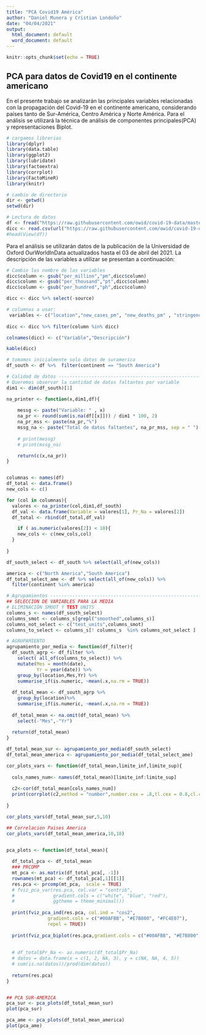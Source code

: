 ```yaml
---
title: "PCA Covid19 América"
author: "Daniel Munera y Cristian Londoño"
date: "04/04/2021"
output:
  html_document: default
  word_document: default
---
```


```r
knitr::opts_chunk$set(echo = TRUE)
```

## PCA para datos de Covid19 en el continente americano

En el presente trabajo se analizarán las principales variables relacionadas con la propagación del Covid-19 en el continente americano, considerando países tanto de Sur-América, Centro América y Norte América. Para el análisis se utilizará la técnica de análisis de componentes principales(PCA) y representaciones Biplot.

```r

# cargamos librerias
library(dplyr)
library(data.table)
library(ggplot2)
library(lubridate)
library(factoextra)
library(corrplot)
library(FactoMineR)
library(knitr)


```


```r
# cambio de directorio
dir <- getwd()
setwd(dir)


```


```r
# Lectura de datos
df <- fread("https://raw.githubusercontent.com/owid/covid-19-data/master/public/data/owid-covid-data.csv")
dicc <- read.csv(url("https://raw.githubusercontent.com/owid/covid-19-data/master/public/data/owid-covid-codebook.csv"))
#head(View(df))
```

Para el análisis se utilizarán datos de la publicación de la Universidad de Oxford  OurWorldInData actualizados hasta el 03 de abril del 2021. La descripción de las variables a utilizar se presentan a continuación:

```r
# Cambio los nombre de las variables
dicc$column <- gsub("per_million","pm",dicc$column)
dicc$column <- gsub("per_thousand","pt",dicc$column)
dicc$column <- gsub("per_hundred","ph",dicc$column)

dicc <- dicc %>% select(-source)

# columnas a usar:
 variables <- c("location","new_cases_pm", "new_deaths_pm" , "stringency_index", "population",        "population_density","median_age", "gdp_per_capita", "cardiovasc_death_rate", "diabetes_prevalence","hospital_beds_pt", "life_expectancy","human_development_index")
 
dicc <- dicc %>% filter(column %in% dicc)

colnames(dicc) <- c("Variable","Descripción")

kable(dicc)

```





```r
# tomamos inicialmente solo datos de suramerica
df_south <- df %>%  filter(continent == "South America")

```

```r
# Calidad de datos ------------------------------------------------------
# Queremos observar la cantidad de datos faltantes por variable
dim1 <- dim(df_south)[1] 

na_printer <- function(x,dim1,df){
  
    messg <- paste("Variable: " , x)
    na_pr <- round(sum(is.na(df[[x]])) / dim1 * 100, 2)
    na_pr_mss <- paste(na_pr,"%")
    mssg_na <- paste("Total de datos faltantes", na_pr_mss, sep = " ")
    
    # print(messg)
    # print(mssg_na)

    return(c(x,na_pr))
}


columnas <- names(df)
df_total <- data.frame()
new_cols <- c()

for (col in columnas){
  valores <- na_printer(col,dim1,df_south)
  df_val <- data.frame(Variable = valores[1], Pr_Na = valores[2])
  df_total <- rbind(df_total,df_val)

    if ( as.numeric(valores[2]) < 10){
    new_cols <- c(new_cols,col)
  }
 
}

df_south_select <- df_south %>% select(all_of(new_cols))

america <- c("North America","South America")
df_total_select_ame <- df %>% select(all_of(new_cols)) %>%
  filter(continent %in% america)

# Agrupamientos -----------------------------------------------------------
## SELECCION DE VARIABLES PARA LA MEDIA
# ELIMINACIÓN SMOOT Y TEST UNITS
columns_s <- names(df_south_select)
columns_smot <- columns_s[grepl("smoothed",columns_s)]
columns_not_select <- c("test_units",columns_smot)
columns_to_select <- columns_s[! columns_s  %in% columns_not_select ]

# AGRUPAMIENTO
agrupamiento_por_media <- function(df_filter){
  df_south_agrp <- df_filter %>% 
    select( all_of(columns_to_select)) %>%
    mutate(Mes = month(date),
           Yr = year(date)) %>% 
    group_by(location,Mes,Yr) %>% 
    summarise_if(is.numeric, ~mean(.x,na.rm = TRUE))
  
  df_total_mean <- df_south_agrp %>% 
    group_by(location)%>% 
    summarise_if(is.numeric, ~mean(.x,na.rm = TRUE))
  
  df_total_mean <- na.omit(df_total_mean) %>% 
    select(-"Mes",-"Yr")
  
  return(df_total_mean)
}

df_total_mean_sur <- agrupamiento_por_media(df_south_select)
df_total_mean_america <- agrupamiento_por_media(df_total_select_ame)

cor_plots_vars <- function(df_total_mean,limite_inf,limite_sup){
  
  cols_names_num<- names(df_total_mean)[limite_inf:limite_sup]
  
  c2<-cor(df_total_mean[cols_names_num])
  print(corrplot(c2,method = "number",number.cex = .8,tl.cex = 0.8,cl.cex = 0.8,tl.col = "gray2"))
  
}

cor_plots_vars(df_total_mean_sur,5,10)

## Correlacion Paises America
cor_plots_vars(df_total_mean_america,10,18)


pca_plots <- function(df_total_mean){
  
  df_total_pca <- df_total_mean
  ### PRCOMP
  mt_pca <- as.matrix(df_total_pca[, -1])
  rownames(mt_pca) <- df_total_pca[,1][[1]]
  res.pca <- prcomp(mt_pca,  scale = TRUE)
  # fviz_pca_var(res.pca, col.var = "contrib",
  #              gradient.cols = c("white", "blue", "red"),
  #              ggtheme = theme_minimal())
  
  print(fviz_pca_ind(res.pca, col.ind = "cos2", 
               gradient.cols = c("#00AFBB", "#E7B800", "#FC4E07"),
               repel = TRUE))
  
  print(fviz_pca_biplot(res.pca,gradient.cols = c("#00AFBB", "#E7B800", "#FC4E07")))
  
  
  # df_total$Pr_Na <- as.numeric(df_total$Pr_Na)
  # datos = data.frame(x = c(1, 2, NA, 3), y = c(NA, NA, 4, 5))
  # sum(is.na(datos))/prod(dim(datos))
  
  return(res.pca)
}



```



```r
## PCA SUR-AMERICA
pca_sur <- pca_plots(df_total_mean_sur)
plot(pca_sur)

pca_ame <- pca_plots(df_total_mean_america)
plot(pca_ame)

```

